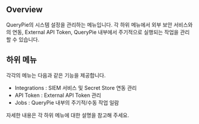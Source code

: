 ## Overview
QueryPie의 시스템 설정을 관리하는 메뉴입니다. 각 하위 메뉴에서 외부 보안 서비스와의 연동, External API Token, QueryPie 내부에서 주기적으로 실행되는 작업을 관리할 수 있습니다. 

## 하위 메뉴
각각의 메뉴는 다음과 같은 기능을 제공합니다.

* Integrations : SIEM 서비스 및 Secret Store 연동 관리
* API Token : External API Token 관리
* Jobs : QueryPie 내부의 주기적/수동 작업 일람

자세한 내용은 각 하위 메뉴에 대한 설명을 참고해 주세요.
